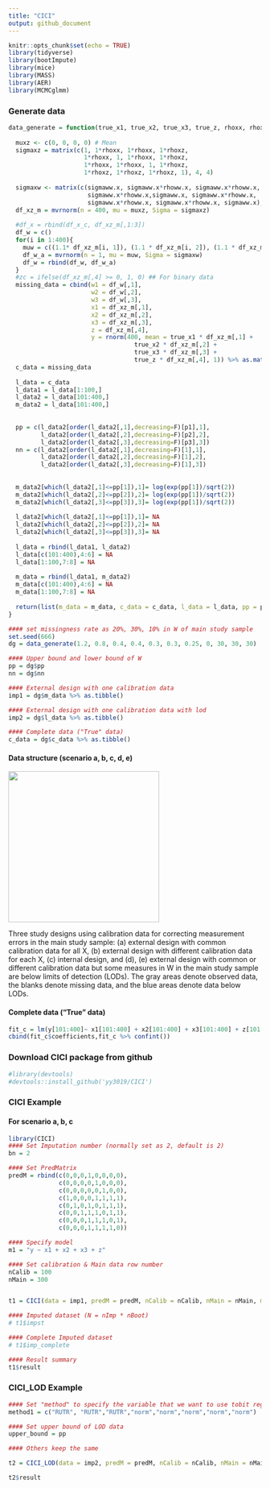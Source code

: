 ---
title: "CICI"
output: github_document
---

```{r setup, include=FALSE}
knitr::opts_chunk$set(echo = TRUE)
library(tidyverse)
library(bootImpute)
library(mice)
library(MASS)
library(AER)
library(MCMCglmm)
```

### Generate data

```{r}
data_generate = function(true_x1, true_x2, true_x3, true_z, rhoxx, rhoxz, sigmaww.x, rhoww.x, p1, p2, p3){
  
  muxz <- c(0, 0, 0, 0) # Mean
  sigmaxz = matrix(c(1, 1*rhoxx, 1*rhoxx, 1*rhoxz, 
                     1*rhoxx, 1, 1*rhoxx, 1*rhoxz, 
                     1*rhoxx, 1*rhoxx, 1, 1*rhoxz, 
                     1*rhoxz, 1*rhoxz, 1*rhoxz, 1), 4, 4)
  
  sigmaxw <- matrix(c(sigmaww.x, sigmaww.x*rhoww.x, sigmaww.x*rhoww.x, 
                      sigmaww.x*rhoww.x,sigmaww.x, sigmaww.x*rhoww.x, 
                      sigmaww.x*rhoww.x, sigmaww.x*rhoww.x, sigmaww.x), 3, 3)
  df_xz_m = mvrnorm(n = 400, mu = muxz, Sigma = sigmaxz)
  
  #df_x = rbind(df_x_c, df_xz_m[,1:3])
  df_w = c()
  for(i in 1:400){
    muw = c((1.1* df_xz_m[i, 1]), (1.1 * df_xz_m[i, 2]), (1.1 * df_xz_m[i, 3]))
    df_w_a = mvrnorm(n = 1, mu = muw, Sigma = sigmaxw)
    df_w = rbind(df_w, df_w_a)
  }
  #zc = ifelse(df_xz_m[,4] >= 0, 1, 0) ## For binary data
  missing_data = cbind(w1 = df_w[,1],
                       w2 = df_w[,2],
                       w3 = df_w[,3],
                       x1 = df_xz_m[,1],
                       x2 = df_xz_m[,2],
                       x3 = df_xz_m[,3],
                       z = df_xz_m[,4], 
                       y = rnorm(400, mean = true_x1 * df_xz_m[,1] + 
                                   true_x2 * df_xz_m[,2] + 
                                   true_x3 * df_xz_m[,3] + 
                                   true_z * df_xz_m[,4], 1)) %>% as.matrix()
  c_data = missing_data
  
  l_data = c_data
  l_data1 = l_data[1:100,]
  l_data2 = l_data[101:400,]
  m_data2 = l_data[101:400,]
  
  
  pp = c(l_data2[order(l_data2[,1],decreasing=F)[p1],1],
         l_data2[order(l_data2[,2],decreasing=F)[p2],2],
         l_data2[order(l_data2[,3],decreasing=F)[p3],3])
  nn = c(l_data2[order(l_data2[,1],decreasing=F)[1],1],
         l_data2[order(l_data2[,2],decreasing=F)[1],2],
         l_data2[order(l_data2[,3],decreasing=F)[1],3])
  
  
  m_data2[which(l_data2[,1]<=pp[1]),1]= log(exp(pp[1])/sqrt(2))
  m_data2[which(l_data2[,2]<=pp[2]),2]= log(exp(pp[1])/sqrt(2))
  m_data2[which(l_data2[,3]<=pp[3]),3]= log(exp(pp[1])/sqrt(2))
  
  l_data2[which(l_data2[,1]<=pp[1]),1]= NA
  l_data2[which(l_data2[,2]<=pp[2]),2]= NA
  l_data2[which(l_data2[,3]<=pp[3]),3]= NA
  
  l_data = rbind(l_data1, l_data2)
  l_data[c(101:400),4:6] = NA
  l_data[1:100,7:8] = NA
  
  m_data = rbind(l_data1, m_data2)
  m_data[c(101:400),4:6] = NA
  m_data[1:100,7:8] = NA
  
  return(list(m_data = m_data, c_data = c_data, l_data = l_data, pp = pp, nn = nn))
}

#### set missingness rate as 20%, 30%, 10% in W of main study sample
set.seed(666)
dg = data_generate(1.2, 0.8, 0.4, 0.4, 0.3, 0.3, 0.25, 0, 30, 30, 30)

#### Upper bound and lower bound of W
pp = dg$pp
nn = dg$nn

#### External design with one calibration data
imp1 = dg$m_data %>% as.tibble()

#### External design with one calibration data with lod
imp2 = dg$l_data %>% as.tibble()

#### Complete data ("True" data)
c_data = dg$c_data %>% as.tibble()

```

#### Data structure (scenario a, b, c, d, e)

<img src="fig1.png" width = "300">

Three study designs using calibration data for correcting measurement errors in the main
study sample: (a) external design with common calibration data for all X, (b) external design
with different calibration data for each X, (c) internal design, and (d), (e) external design with
common or different calibration data but some measures in W in the main study sample are below
limits of detection (LODs). The gray areas denote observed data, the blanks denote missing data,
and the blue areas denote data below LODs.


#### Complete data ("True" data) 

```{r}
fit_c = lm(y[101:400]~ x1[101:400] + x2[101:400] + x3[101:400] + z[101:400],data=c_data)
cbind(fit_c$coefficients,fit_c %>% confint())
```


### Download CICI package from github

```{r}
#library(devtools)
#devtools::install_github('yy3019/CICI')
```



### CICI Example 


#### For scenario a, b, c
```{r}
library(CICI)
#### Set Imputation number (normally set as 2, default is 2)
bn = 2

#### Set PredMatrix
predM = rbind(c(0,0,0,1,0,0,0,0), 
              c(0,0,0,0,1,0,0,0), 
              c(0,0,0,0,0,1,0,0),
              c(1,0,0,0,1,1,1,1), 
              c(0,1,0,1,0,1,1,1), 
              c(0,0,1,1,1,0,1,1), 
              c(0,0,0,1,1,1,0,1),
              c(0,0,0,1,1,1,1,0))

#### Specify model
m1 = "y ~ x1 + x2 + x3 + z"

#### Set calibration & Main data row number
nCalib = 100
nMain = 300


t1 = CICI(data = imp1, predM = predM, nCalib = nCalib, nMain = nMain, model = m1, nImp = bn, nBoot = 200)

#### Imputed dataset (N = nImp * nBoot)
# t1$impst 

#### Complete Imputed dataset
# t1$imp_complete

#### Result summary
t1$result
```

### CICI_LOD Example

```{r}
#### Set "method" to specify the variable that we want to use tobit regression to impute
method1 = c("RUTR", "RUTR","RUTR","norm","norm","norm","norm","norm")

#### Set upper bound of LOD data
upper_bound = pp

#### Others keep the same

t2 = CICI_LOD(data = imp2, predM = predM, nCalib = nCalib, nMain = nMain, model = m1, method = method1, upper_bound = upper_bound, nImp = bn, nBoot = 200)

t2$result
```



